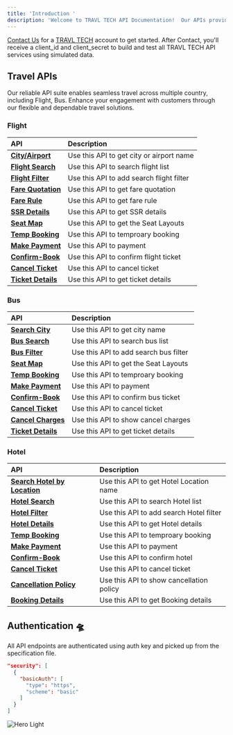 ```yaml
---
title: 'Introduction '
description: 'Welcome to TRAVL TECH API Documentation!  Our APIs provide the tools necessary to manage travel services efficiently and effectively across different platforms.'
---
```



<Note>

[Contact Us](https://travl.tech/contact) for a [TRAVL TECH](https://travl.tech/) account to get started. After Contact, you'll receive a client_id and client_secret to build and test all TRAVL TECH API services using simulated data.

</Note>


## Travel APIs 


Our reliable API suite enables seamless travel across multiple country, including Flight, Bus. Enhance your engagement with customers through our flexible and dependable travel solutions.

### Flight 

| API                                                                           | Description                                     |
| :---------------------------------------------------------------------------- | :---------------------------------------------- |
| <a href="/api-reference/flight/search-city">**City/Airport**</a> | Use this API to get city or airport name |
| <a href="/api-reference/flight/flight-search">**Flight Search**</a> | Use this API to search flight list |
| <a href="/api-reference/flight/flight-filter">**Flight Filter**</a> | Use this API to add search flight filter |
| <a href="/api-reference/flight/fare-quotation">**Fare Quotation**</a> | Use this API to get fare quotation |
| <a href="/api-reference/flight/fare-rule">**Fare Rule**</a> | Use this API to get fare rule |
| <a href="/api-reference/flight/ssr">**SSR Details**</a> | Use this API to get SSR details |
| <a href="/api-reference/flight/seat-map">**Seat Map**</a> | Use this API to get the Seat Layouts |
| <a href="/api-reference/flight/temp-booking">**Temp Booking**</a> | Use this API to temproary booking |
| <a href="/api-reference/flight/payment">**Make Payment**</a> | Use this API to payment |
| <a href="/api-reference/flight/confirm-book">**Confirm-Book**</a> | Use this API to confirm flight ticket |
| <a href="/api-reference/flight/cancel-ticket">**Cancel Ticket**</a> | Use this API to cancel ticket |
| <a href="/api-reference/flight/ticket-details">**Ticket Details**</a> | Use this API to get ticket details |


### Bus 

| API                                                                           | Description                                     |
| :---------------------------------------------------------------------------- | :---------------------------------------------- |
| <a href="/api-reference/bus/search-city">**Search City**</a> | Use this API to get city name |
| <a href="/api-reference/bus/bus-search">**Bus Search**</a> | Use this API to search bus list |
| <a href="/api-reference/bus/bus-filter">**Bus Filter**</a> | Use this API to add search bus filter |
| <a href="/api-reference/bus/seat-map">**Seat Map**</a> | Use this API to get the Seat Layouts |
| <a href="/api-reference/bus/temp-booking">**Temp Booking**</a> | Use this API to temproary booking |
| <a href="/api-reference/bus/payment">**Make Payment**</a> | Use this API to payment |
| <a href="/api-reference/bus/confirm-book">**Confirm-Book**</a> | Use this API to confirm bus ticket |
| <a href="/api-reference/bus/cancel-ticket">**Cancel Ticket**</a> | Use this API to cancel ticket |
| <a href="/api-reference/bus/cancel-charges">**Cancel Charges**</a> | Use this API to show cancel charges |
| <a href="/api-reference/bus/ticket-details">**Ticket Details**</a> | Use this API to get ticket details |

### Hotel 

| API                                                                           | Description                                     |
| :---------------------------------------------------------------------------- | :---------------------------------------------- |
| <a href="/api-reference/hotel/search-city">**Search Hotel by Location**</a> | Use this API to get Hotel Location name |
| <a href="/api-reference/hotel/hotel-search">**Hotel Search**</a> | Use this API to search Hotel list |
| <a href="/api-reference/hotel/hotel-filter">**Hotel Filter**</a> | Use this API to add search Hotel filter |
| <a href="/api-reference/hotel/hotel-details">**Hotel Details**</a> | Use this API to get Hotel details |
| <a href="/api-reference/hotel/temp-booking">**Temp Booking**</a> | Use this API to temproary booking |
| <a href="/api-reference/hotel/payment">**Make Payment**</a> | Use this API to payment |
| <a href="/api-reference/hotel/confirm-book">**Confirm-Book**</a> | Use this API to confirm hotel |
| <a href="/api-reference/hotel/cancel-ticket">**Cancel Ticket**</a> | Use this API to cancel ticket |
| <a href="/api-reference/hotel/cancellation-policy">**Cancellation Policy**</a> | Use this API to show cancellation policy |
| <a href="/api-reference/hotel/booking-details">**Booking Details**</a> | Use this API to get Booking details |


## Authentication 🛸

All API endpoints are authenticated using auth key and picked up from the specification file.

```json
"security": [
  {
    "basicAuth": [
      "type": "https",
      "scheme": "basic"
    ]
  }
]
```

<img
  src="/logo/auth.png"
  alt="Hero Light"
/>